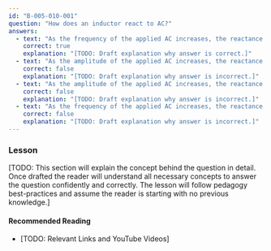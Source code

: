 ```yaml
---
id: "B-005-010-001"
question: "How does an inductor react to AC?"
answers:
  - text: "As the frequency of the applied AC increases, the reactance increases"
    correct: true
    explanation: "[TODO: Draft explanation why answer is correct.]"
  - text: "As the amplitude of the applied AC increases, the reactance decreases"
    correct: false
    explanation: "[TODO: Draft explanation why answer is incorrect.]"
  - text: "As the amplitude of the applied AC increases, the reactance increases"
    correct: false
    explanation: "[TODO: Draft explanation why answer is incorrect.]"
  - text: "As the frequency of the applied AC increases, the reactance decreases"
    correct: false
    explanation: "[TODO: Draft explanation why answer is incorrect.]"
---
```


### Lesson

[TODO: This section will explain the concept behind the question in detail. Once drafted the reader will understand all necessary concepts to answer the question confidently and correctly. The lesson will follow pedagogy best-practices and assume the reader is starting with no previous knowledge.]

#### Recommended Reading

- [TODO: Relevant Links and YouTube Videos]
